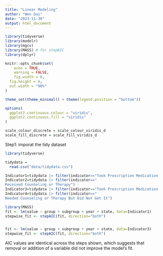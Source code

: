 ```yaml
---
title: "Linear Modeling"
author: "Wen Dai"
date: "2023-11-30"
output: html_document
---
```


```r
library(tidyverse)
library(modelr)
library(mgcv)
library(MASS) # for stepAIC
library(dplyr)

knitr::opts_chunk$set(
	echo = TRUE,
	warning = FALSE,
	fig.width = 8, 
  fig.height = 6,
  out.width = "90%"
)

theme_set(theme_minimal() + theme(legend.position = "bottom"))

options(
  ggplot2.continuous.colour = "viridis",
  ggplot2.continuous.fill = "viridis"
)

scale_colour_discrete = scale_colour_viridis_d
scale_fill_discrete = scale_fill_viridis_d
```


Step1: imporat the tidy dataset
```r
library(tidyverse)

tidydata = 
  read.csv("data/tidydata.csv")
```

```r
Indicator1=tidydata |> filter(indicator=="Took Prescription Medication for Mental Health")
Indicator2=tidydata |> filter(indicator=="	
Received Counseling or Therapy")
Indicator3=tidydata |> filter(indicator=="Took Prescription Medication for Mental Health And/Or Received Counseling or Therapy")
Indicator4=tidydata |> filter(indicator=="	
Needed Counseling or Therapy But Did Not Get It")
```

```r
library(MASS)
fit <- lm(value ~ group + subgroup + year + state, data=Indicator1)
stepwise_fit <- stepAIC(fit, direction="both")


fit <- lm(value ~ group + subgroup + year + state, data=Indicator3)
stepwise_fit <- stepAIC(fit, direction="both")

```
AIC values are identical across the steps shown, which suggests that removal or addition of a variable did not improve the model's fit. 





